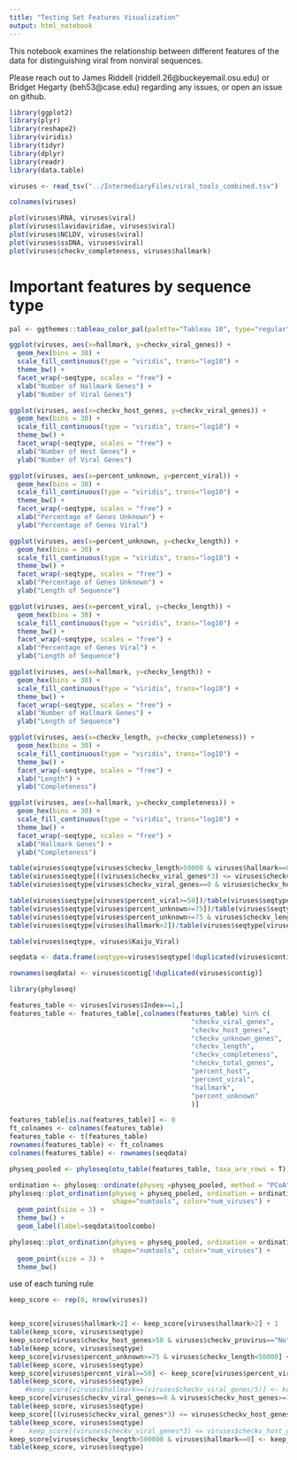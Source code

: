 ```yaml
---
title: "Testing Set Features Visualization"
output: html_notebook
---
```


This notebook examines the relationship between different features of the data for distinguishing viral from nonviral sequences.

Please reach out to James Riddell (riddell.26@buckeyemail.osu.edu) or
Bridget Hegarty (beh53@case.edu) regarding any issues, or open an issue on github.

```r
library(ggplot2)
library(plyr)
library(reshape2)
library(viridis)
library(tidyr)
library(dplyr)
library(readr)
library(data.table)
```

```r
viruses <- read_tsv("../IntermediaryFiles/viral_tools_combined.tsv")
```

```r
colnames(viruses)
```

```r
plot(viruses$RNA, viruses$viral)
plot(viruses$lavidaviridae, viruses$viral)
plot(viruses$NCLDV, viruses$viral)
plot(viruses$ssDNA, viruses$viral)
plot(viruses$checkv_completeness, viruses$hallmark)
```




# Important features by sequence type

```r
pal <- ggthemes::tableau_color_pal(palette="Tableau 10", type="regular")
```

```r
ggplot(viruses, aes(x=hallmark, y=checkv_viral_genes)) +
  geom_hex(bins = 30) +
  scale_fill_continuous(type = "viridis", trans="log10") +
  theme_bw() +
  facet_wrap(~seqtype, scales = "free") +
  xlab("Number of Hallmark Genes") +
  ylab("Number of Viral Genes")
```

```r
ggplot(viruses, aes(x=checkv_host_genes, y=checkv_viral_genes)) +
  geom_hex(bins = 30) +
  scale_fill_continuous(type = "viridis", trans="log10") +
  theme_bw() +
  facet_wrap(~seqtype, scales = "free") +
  xlab("Number of Host Genes") +
  ylab("Number of Viral Genes")
```

```r
ggplot(viruses, aes(x=percent_unknown, y=percent_viral)) +
  geom_hex(bins = 30) +
  scale_fill_continuous(type = "viridis", trans="log10") +
  theme_bw() +
  facet_wrap(~seqtype, scales = "free") +
  xlab("Percentage of Genes Unknown") +
  ylab("Percentage of Genes Viral")
```

```r
ggplot(viruses, aes(x=percent_unknown, y=checkv_length)) +
  geom_hex(bins = 30) +
  scale_fill_continuous(type = "viridis", trans="log10") +
  theme_bw() +
  facet_wrap(~seqtype, scales = "free") +
  xlab("Percentage of Genes Unknown") +
  ylab("Length of Sequence")
```

```r
ggplot(viruses, aes(x=percent_viral, y=checkv_length)) +
  geom_hex(bins = 30) +
  scale_fill_continuous(type = "viridis", trans="log10") +
  theme_bw() +
  facet_wrap(~seqtype, scales = "free") +
  xlab("Percentage of Genes Viral") +
  ylab("Length of Sequence") 
```

```r
ggplot(viruses, aes(x=hallmark, y=checkv_length)) +
  geom_hex(bins = 30) +
  scale_fill_continuous(type = "viridis", trans="log10") +
  theme_bw() +
  facet_wrap(~seqtype, scales = "free") +
  xlab("Number of Hallmark Genes") +
  ylab("Length of Sequence") 
```

```r
ggplot(viruses, aes(x=checkv_length, y=checkv_completeness)) +
  geom_hex(bins = 30) +
  scale_fill_continuous(type = "viridis", trans="log10") +
  theme_bw() +
  facet_wrap(~seqtype, scales = "free") +
  xlab("Length") +
  ylab("Completeness") 
```

```r
ggplot(viruses, aes(x=hallmark, y=checkv_completeness)) +
  geom_hex(bins = 30) +
  scale_fill_continuous(type = "viridis", trans="log10") +
  theme_bw() +
  facet_wrap(~seqtype, scales = "free") +
  xlab("Hallmark Genes") +
  ylab("Completeness") 
```

```r
table(viruses$seqtype[viruses$checkv_length>50000 & viruses$hallmark==0])/table(viruses$seqtype)
table(viruses$seqtype[((viruses$checkv_viral_genes*3) <= viruses$checkv_host_genes) & viruses$checkv_provirus=="No"])/table(viruses$seqtype)
table(viruses$seqtype[viruses$checkv_viral_genes==0 & viruses$checkv_host_genes>=1])/table(viruses$seqtype)

table(viruses$seqtype[viruses$percent_viral>=50])/table(viruses$seqtype)
table(viruses$seqtype[viruses$percent_unknown>=75])/table(viruses$seqtype)
table(viruses$seqtype[viruses$percent_unknown>=75 & viruses$checkv_length<50000])/table(viruses$seqtype)
table(viruses$seqtype[viruses$hallmark>2])/table(viruses$seqtype[viruses$seqtype %in% unique(viruses$seqtype[viruses$hallmark>2])])
```

```r
table(viruses$seqtype, viruses$Kaiju_Viral)
```

```r
seqdata <- data.frame(seqtype=viruses$seqtype[!duplicated(viruses$contig)])

rownames(seqdata) <- viruses$contig[!duplicated(viruses$contig)]
```

```r
library(phyloseq)
```


```r
features_table <- viruses[viruses$Index==1,]
features_table <- features_table[,colnames(features_table) %in% c( 
                                              "checkv_viral_genes",
                                              "checkv_host_genes",
                                              "checkv_unknown_genes",
                                              "checkv_length",
                                              "checkv_completeness",
                                              "checkv_total_genes",
                                              "percent_host",
                                              "percent_viral",
                                              "hallmark",
                                              "percent_unknown"
                                              )]

features_table[is.na(features_table)] <- 0
ft_colnames <- colnames(features_table)
features_table <- t(features_table)
rownames(features_table) <- ft_colnames
colnames(features_table) <- rownames(seqdata)

physeq_pooled <- phyloseq(otu_table(features_table, taxa_are_rows = T))
```

```r
ordination <- phyloseq::ordinate(physeq =physeq_pooled, method = "PCoA", distance = "bray")
phyloseq::plot_ordination(physeq = physeq_pooled, ordination = ordination,
                          shape="numtools", color="num_viruses") + 
  geom_point(size = 3) +
  theme_bw() +
  geom_label(label=seqdata$toolcombo)

phyloseq::plot_ordination(physeq = physeq_pooled, ordination = ordination,
                          shape="numtools", color="num_viruses") + 
  geom_point(size = 3) +
  theme_bw()
```

use of each tuning rule
```r
keep_score <- rep(0, nrow(viruses))


keep_score[viruses$hallmark>2] <- keep_score[viruses$hallmark>2] + 1
table(keep_score, viruses$seqtype)
keep_score[viruses$checkv_host_genes>50 & viruses$checkv_provirus=="No"] <- keep_score[viruses$checkv_host_genes>50 & viruses$checkv_provirus=="No"] - 1
table(keep_score, viruses$seqtype)
keep_score[viruses$percent_unknown>=75 & viruses$checkv_length<50000] <- keep_score[viruses$percent_unknown>=75 & viruses$checkv_length<50000] + 0.5
table(keep_score, viruses$seqtype)
keep_score[viruses$percent_viral>=50] <- keep_score[viruses$percent_viral>=50] + 0.5
table(keep_score, viruses$seqtype)
    #keep_score[viruses$hallmark>=(viruses$checkv_viral_genes/5)] <- keep_score[viruses$hallmark>=(viruses$checkv_viral_genes/5)] + 1 #add some ratio
keep_score[viruses$checkv_viral_genes==0 & viruses$checkv_host_genes>=1] <- keep_score[viruses$checkv_viral_genes==0 & viruses$checkv_host_genes>=1] - 1
table(keep_score, viruses$seqtype)
keep_score[((viruses$checkv_viral_genes*3) <= viruses$checkv_host_genes) & viruses$checkv_provirus=="No"] <- keep_score[((viruses$checkv_viral_genes*3) <= viruses$checkv_host_genes) & viruses$checkv_provirus=="No"] - 1 # consider accounting for provirus designation
table(keep_score, viruses$seqtype)
#    keep_score[(viruses$checkv_viral_genes*3) <= viruses$checkv_host_genes] <- 0 # consider accounting for provirus designation
keep_score[viruses$checkv_length>500000 & viruses$hallmark==0] <- keep_score[viruses$checkv_length>500000 & viruses$hallmark==0] - 1
table(keep_score, viruses$seqtype)
```

